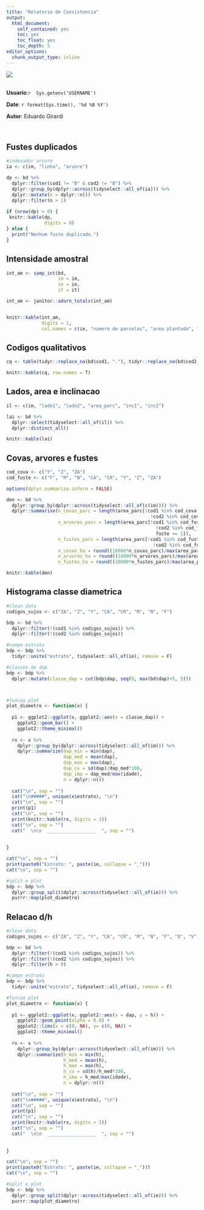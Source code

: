 ```yaml
---
title: "Relatorio de Consistencia"
output:
  html_document:
    self_contained: yes
    toc: yes
    toc_float: yes
    toc_depth: 5
editor_options:
  chunk_output_type: inline
---
```


![](logo-6.png)\
 

**Usuario**:`r  Sys.getenv('USERNAME')`

**Date**: `r format(Sys.time(), '%d %B %Y')`

**Autor**: Eduardo Girardi

 

## Fustes duplicados

```r
#indexador arvore
ia <- c(im, "linha", "arvore")

dp <- bd %>% 
  dplyr::filter(cod1 != "B" & cod2 != "B") %>%
  dplyr::group_by(dplyr::across(tidyselect::all_of(ia))) %>% 
  dplyr::mutate(n = dplyr::n()) %>% 
  dplyr::filter(n > 1)
  
if (nrow(dp) > 0) {
 knitr::kable(dp, 
              digits = 0) 
} else {
  print("Nenhum fuste duplicado.")
}


```

## Intensidade amostral

```r

int_am <- samp_int(bd, 
                   im = im,
                   ie = ie,
                   it = it)

int_am <- janitor::adorn_totals(int_am)


knitr::kable(int_am, 
             digits = 1,
             col.names = c(ie, "numero de parcelas", "area plantada", "intensidade amostral"))

```

## Codigos qualitativos

```r
cq <- table(tidyr::replace_na(bd$cod1, "."), tidyr::replace_na(bd$cod2, "."))

knitr::kable(cq, row.names = T)
```

## Lados, area e inclinacao

```r

il <- c(im, "lado1", "lado2", "area_parc", "inc1", "inc2")

lai <- bd %>% 
  dplyr::select(tidyselect::all_of(il)) %>%
  dplyr::distinct_all()

knitr::kable(lai)

```

## Covas, arvores e fustes

```r

cod_cova <- c("Y", "Z", "ZA")
cod_fuste <- c("F", "M", "N", "CA", "CR", "Y", "Z", "ZA")

options(dplyr.summarise.inform = FALSE)

den <- bd %>% 
  dplyr::group_by(dplyr::across(tidyselect::all_of(c(im)))) %>%
  dplyr::summarise(n_covas_parc = length(area_parc[!cod1 %in% cod_cova &
                                                     !cod2 %in% cod_cova]),
                   n_arvores_parc = length(area_parc[!cod1 %in% cod_fuste &
                                                       !cod2 %in% cod_fuste &
                                                       fuste == 1]),
                   n_fustes_parc = length(area_parc[!cod1 %in% cod_fuste &
                                                      !cod2 %in% cod_fuste]),
                   n_covas_ha = round((10000*n_covas_parc)/max(area_parc),0),
                   n_arvores_ha = round((10000*n_arvores_parc)/max(area_parc),0),
                   n_fustes_ha = round((10000*n_fustes_parc)/max(area_parc),0))

knitr::kable(den)

```

## Histograma classe diametrica

```r

#clean data
codigos_sujos <- c("ZA", "Z", "Y", "CA", "CR", "M", "N", "F")

bdp <- bd %>% 
  dplyr::filter(!(cod1 %in% codigos_sujos)) %>% 
  dplyr::filter(!(cod2 %in% codigos_sujos))

#campo estrato
bdp <- bdp %>% 
  tidyr::unite("estrato", tidyselect::all_of(ie), remove = F)

#classes de dap
bdp <- bdp %>% 
  dplyr::mutate(classe_dap = cut(bdp$dap, seq(0, max(bd$dap)+5, 5)))



#funcao plot
plot_diametro <- function(x) {
  
  p1 <- ggplot2::ggplot(x, ggplot2::aes(x = classe_dap)) + 
    ggplot2::geom_bar() +
    ggplot2::theme_minimal()
  
  rx <- x %>% 
    dplyr::group_by(dplyr::across(tidyselect::all_of(im))) %>% 
    dplyr::summarize(dap_min = min(dap),
                     dap_med = mean(dap),
                     dap_max = max(dap),
                     dap_cv = sd(dap)/dap_med*100,
                     dap_ima = dap_med/max(idade),
                     n = dplyr::n())
  
  cat("\n", sep = "")
  cat("\n#####", unique(x$estrato), "\n")
  cat("\n", sep = "")
  print(p1)
  cat("\n", sep = "")
  print(knitr::kable(rx, digits = 1))
  cat("\n", sep = "")
  cat("  \n\n  __________________  ", sep = "")
 
  
}

cat("\n", sep = "")
print(paste0("Estrato: ", paste(ie, collapse = "_")))
cat("\n", sep = "")

#split e plot
bdp <- bdp %>% 
  dplyr::group_split(dplyr::across(tidyselect::all_of(ie))) %>% 
  purrr::map(plot_diametro)

```

## Relacao d/h

```r

#clean data
codigos_sujos <- c("ZA", "Z", "Y", "CA", "CR", "M", "N", "F", "Q", "V", "VV", "W")

bdp <- bd %>% 
  dplyr::filter(!(cod1 %in% codigos_sujos)) %>% 
  dplyr::filter(!(cod2 %in% codigos_sujos)) %>% 
  dplyr::filter(h > 0)

#campo estrato
bdp <- bdp %>% 
  tidyr::unite("estrato", tidyselect::all_of(ie), remove = F)

#funcao plot
plot_diametro <- function(x) {
  
  p1 <- ggplot2::ggplot(x, ggplot2::aes(x = dap, y = h)) + 
    ggplot2::geom_point(alpha = 0.8) +
    ggplot2::lims(x = c(0, NA), y= c(0, NA)) +
    ggplot2::theme_minimal()
  
  rx <- x %>% 
    dplyr::group_by(dplyr::across(tidyselect::all_of(im))) %>% 
    dplyr::summarize(h_min = min(h),
                     h_med = mean(h),
                     h_max = max(h),
                     h_cv = sd(h)/h_med*100,
                     h_ima = h_med/max(idade),
                     n = dplyr::n())
  
  cat("\n", sep = "")
  cat("\n#####", unique(x$estrato), "\n")
  cat("\n", sep = "")
  print(p1)
  cat("\n", sep = "")
  print(knitr::kable(rx, digits = 1))
  cat("\n", sep = "")
  cat("  \n\n  __________________  ", sep = "")
 
  
}

cat("\n", sep = "")
print(paste0("Estrato: ", paste(ie, collapse = "_")))
cat("\n", sep = "")

#split e plot
bdp <- bdp %>% 
  dplyr::group_split(dplyr::across(tidyselect::all_of(ie))) %>% 
  purrr::map(plot_diametro)

```
